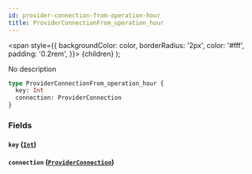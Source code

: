 ```yaml
---
id: provider-connection-from-operation-hour
title: ProviderConnectionFrom_operation_hour
---
```


<span
style={{
      backgroundColor: color,
      borderRadius: '2px',
      color: '#fff',
      padding: '0.2rem',
    }}>
{children}
</span>
);

No description

```graphql
type ProviderConnectionFrom_operation_hour {
  key: Int
  connection: ProviderConnection
}
```

### Fields

#### `key` ([`Int`](/v1/scalars/int))

#### `connection` ([`ProviderConnection`](/v1/objects/provider-connection))
